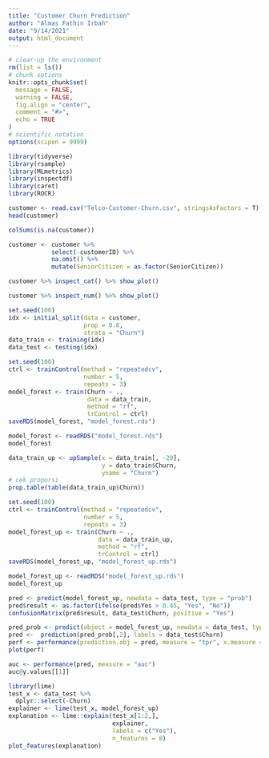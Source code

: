 ---
title: "Customer Churn Prediction"
author: "Almas Fathin Irbah"
date: "9/14/2021"
output: html_document
---

```{r setup, include=FALSE}
# clear-up the environment
rm(list = ls())
# chunk options
knitr::opts_chunk$set(
  message = FALSE,
  warning = FALSE,
  fig.align = "center",
  comment = "#>",
  echo = TRUE
)
# scientific notation
options(scipen = 9999)
```

```{r message=F, warning=F, echo=FALSE}
library(tidyverse)
library(rsample)
library(MLmetrics)
library(inspectdf)
library(caret)
library(ROCR)
```
```{r}
customer <- read.csv("Telco-Customer-Churn.csv", stringsAsFactors = T)
head(customer)
```
```{r}
colSums(is.na(customer))
```
```{r}
customer <- customer %>% 
            select(-customerID) %>% 
            na.omit() %>% 
            mutate(SeniorCitizen = as.factor(SeniorCitizen)) 
```
```{r}
customer %>% inspect_cat() %>% show_plot()
```
```{r}
customer %>% inspect_num() %>% show_plot()
```
```{r}
set.seed(100)
idx <- initial_split(data = customer,
                     prop = 0.8,
                     strata = "Churn")
data_train <- training(idx)
data_test <- testing(idx)
```
```{r eval=FALSE}
set.seed(100)
ctrl <- trainControl(method = "repeatedcv",
                     number = 5,
                     repeats = 3)
model_forest <- train(Churn ~ .,
                      data = data_train,
                      method = "rf",
                      trControl = ctrl)
saveRDS(model_forest, "model_forest.rds")
```
```{r}
model_forest <- readRDS("model_forest.rds")
model_forest
```
```{r}
data_train_up <- upSample(x = data_train[, -20],
                          y = data_train$Churn,
                          yname = "Churn")
# cek proporsi
prop.table(table(data_train_up$Churn))
```
```{r eval=FALSE}
set.seed(100)
ctrl <- trainControl(method = "repeatedcv",
                     number = 5,
                     repeats = 3)
model_forest_up <- train(Churn ~ .,
                         data = data_train_up,
                         method = "rf",
                         trControl = ctrl)
saveRDS(model_forest_up, "model_forest_up.rds")
```
```{r}
model_forest_up <- readRDS("model_forest_up.rds")
model_forest_up
```
```{r}
pred <- predict(model_forest_up, newdata = data_test, type = "prob")
pred$result <- as.factor(ifelse(pred$Yes > 0.45, "Yes", "No"))
confusionMatrix(pred$result, data_test$Churn, positive = "Yes")
```
```{r}
pred_prob <- predict(object = model_forest_up, newdata = data_test, type = "prob")
pred <-  prediction(pred_prob[,2], labels = data_test$Churn)
perf <- performance(prediction.obj = pred, measure = "tpr", x.measure = "fpr")
plot(perf)
```
```{r}
auc <- performance(pred, measure = "auc")
auc@y.values[[1]]
```
```{r}
library(lime)
test_x <- data_test %>% 
  dplyr::select(-Churn)
explainer <- lime(test_x, model_forest_up)
explanation <- lime::explain(test_x[1:2,],
                             explainer, 
                             labels = c("Yes"),
                             n_features = 8)
plot_features(explanation)
```

